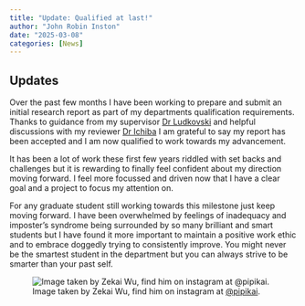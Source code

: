 ```yaml
---
title: "Update: Qualified at last!"
author: "John Robin Inston"
date: "2025-03-08"
categories: [News]
---
```


## Updates

Over the past few months I have been working to prepare and submit an initial research report as part of my departments qualification requirements.  Thanks to guidance from my supervisor [Dr Ludkovski](https://ludkovski.pstat.ucsb.edu) and helpful discussions with my reviewer [Dr Ichiba](https://ichiba.faculty.pstat.ucsb.edu) I am grateful to say my report has been accepted and I am now qualified to work towards my advancement.

It has been a lot of work these first few years riddled with set backs and challenges but it is rewarding to finally feel confident about my direction moving forward.  I feel more focussed and driven now that I have a clear goal and a project to focus my attention on.

For any graduate student still working towards this milestone just keep moving forward.  I have been overwhelmed by feelings of inadequacy and imposter's syndrome being surrounded by so many brilliant and smart students but I have found it more important to maintain a positive work ethic and to embrace doggedly trying to consistently improve.  You might never be the smartest student in the department but you can always strive to be smarter than your past self.

![Image taken by Zekai Wu, find him on instagram at [@pipikai](https://unsplash.com/@pipikai).](ucsb.jpg)



